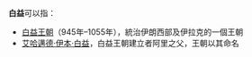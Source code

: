 '''白益'''可以指：

*[[白益王朝|白益王朝]]（945年–1055年），統治伊朗西部及伊拉克的一個王朝
*[[艾哈邁德·伊本·白益|艾哈邁德·伊本·白益]]，白益王朝建立者阿里之父，王朝以其命名

{{Disambig|Cat=二字消歧义}}